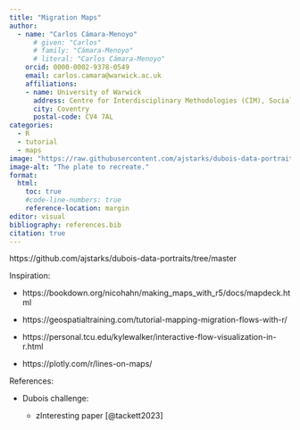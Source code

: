 ```yaml
---
title: "Migration Maps"
author:  
  - name: "Carlos Cámara-Menoyo"
      # given: "Carlos"
      # family: "Cámara-Menoyo"
      # literal: "Carlos Cámara-Menoyo"
    orcid: 0000-0002-9378-0549
    email: carlos.camara@warwick.ac.uk
    affiliations:
    - name: University of Warwick
      address: Centre for Interdisciplinary Methodologies (CIM), Social Sciences Building
      city: Coventry
      postal-code: CV4 7AL
categories:
  - R
  - tutorial
  - maps
image: "https://raw.githubusercontent.com/ajstarks/dubois-data-portraits/master/challenge/challenge09/original-plate-08.jpg"
image-alt: "The plate to recreate."
format:
  html:
    toc: true
    #code-line-numbers: true
    reference-location: margin
editor: visual
bibliography: references.bib
citation: true
---
```


https://github.com/ajstarks/dubois-data-portraits/tree/master

Inspiration:

-   https://bookdown.org/nicohahn/making_maps_with_r5/docs/mapdeck.html

-   https://geospatialtraining.com/tutorial-mapping-migration-flows-with-r/

-   https://personal.tcu.edu/kylewalker/interactive-flow-visualization-in-r.html

-   https://plotly.com/r/lines-on-maps/

References:

-   Dubois challenge:

    -   zInteresting paper [@tackett2023]

